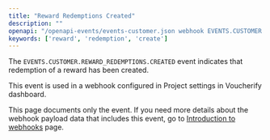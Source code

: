 ```yaml
---
title: "Reward Redemptions Created"
description: ""
openapi: "/openapi-events/events-customer.json webhook EVENTS.CUSTOMER.REWARD_REDEMPTIONS.CREATED"
keywords: ['reward', 'redemption', 'create']
---
```


The `EVENTS.CUSTOMER.REWARD_REDEMPTIONS.CREATED` event indicates that redemption of a reward has been created.

This event is used in a webhook configured in Project settings in Voucherify dashboard.

<Note>This page documents only the event. If you need more details about the webhook payload data that includes this event, go to [Introduction to webhooks](/api-reference/introduction-to-webhooks "Introduction to webhooks v2024-01-01") page.</Note>